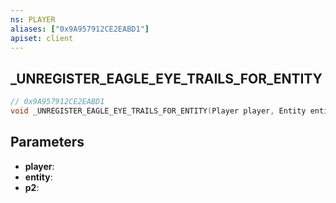 ```yaml
---
ns: PLAYER
aliases: ["0x9A957912CE2EABD1"]
apiset: client
---
```

## _UNREGISTER_EAGLE_EYE_TRAILS_FOR_ENTITY

```c
// 0x9A957912CE2EABD1
void _UNREGISTER_EAGLE_EYE_TRAILS_FOR_ENTITY(Player player, Entity entity, Any p2);
```


## Parameters
* **player**:
* **entity**:
* **p2**: